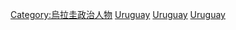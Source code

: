{{catmore}}
{{Commonscat|Presidents of Uruguay}}

[[Category:烏拉圭政治人物|Category:烏拉圭政治人物]]
[[Category:各國總統|Uruguay]]
[[Category:各国国家元首|Uruguay]]
[[Category:各國政府首腦|Uruguay]]